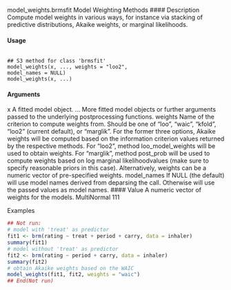 
model_weights.brmsfit Model Weighting Methods
#### Description 
Compute model weights in various ways, for instance via stacking of predictive distributions,
Akaike weights, or marginal likelihoods.

#### Usage
<pre><code>
## S3 method for class 'brmsfit'
model_weights(x, ..., weights = "loo2",
model_names = NULL)
model_weights(x, ...)
</code></pre>
#### Arguments

x A fitted model object.
... More fitted model objects or further arguments
 passed to the underlying postprocessing
functions.
weights Name of the criterion to compute weights from. Should be one of "loo",
"waic", "kfold", "loo2" (current default), or "marglik". For the former three
options, Akaike weights will be computed based on the information criterion
values returned by the respective methods. For "loo2", method loo_model_weights
will be used to obtain weights. For "marglik", method post_prob will be used
to compute weights based on log marginal likelihoodvalues (make sure to specify
reasonable priors in this case). Alternatively, weights can be a numeric
vector of pre-specified weights.
model_names If NULL (the default) will use model names derived from deparsing the call. Otherwise
will use the passed values as model names.
#### Value
A numeric vector of weights for the models.
MultiNormal 111

Examples
```r
## Not run:
# model with 'treat' as predictor
fit1 <- brm(rating ~ treat + period + carry, data = inhaler)
summary(fit1)
# model without 'treat' as predictor
fit2 <- brm(rating ~ period + carry, data = inhaler)
summary(fit2)
# obtain Akaike weights based on the WAIC
model_weights(fit1, fit2, weights = "waic")
## End(Not run)
```
